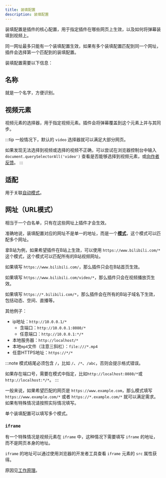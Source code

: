 ```yaml
---
title: 装填配置
description: 装填配置
---
```


装填配置是插件的核心配置，用于指定插件在哪些网页上生效，以及如何将弹幕装填到视频上。

同一网址最多只能有一个装填配置生效，如果有多个装填配置匹配到同一个网址，插件会选择第一个匹配到的装填配置。

装填配置需要以下信息：

## 名称

就是一个名字，方便识别。

## 视频元素

视频元素的选择器，用于指定视频元素。插件会将弹幕覆盖到这个元素上并与其同步。

:::tip
一般情况下，默认的 `video` 选择器就可以满足大部分网页。

如果发现无法选择到视频或选择的视频不正确，可以尝试在浏览器控制台中输入 `document.querySelectorAll('video')` 查看是否能够选择到视频元素，或[向作者反馈](https://github.com/Mr-Quin/danmaku-anywhere/issues/new)。
:::

## 适配

用于关联[自动模式](/docs/auto-mode)。

## 网址（URL模式）

相当于一个白名单，只有在这些网址上插件才会生效。

准确地说，装填配置对应的网址不是单一的地址，而是一个[**模式**](https://developer.mozilla.org/en-US/docs/Mozilla/Add-ons/WebExtensions/Match_patterns)，这个模式可以匹配多个网址。

拿B站为例，如果希望插件在B站上生效，可以使用 `https://www.bilibili.com/*` 这个模式，这个模式可以匹配所有的B站视频网址。

如果填写 `https://www.bilibili.com/`，那么插件只会在B站首页生效。

如果填写 `https://www.bilibili.com/video/*`，那么插件只会在视频播放页生效。

如果填写 `https://*.bilibili.com/*`，那么插件会在所有的B站子域名下生效，包括动态、空间、直播等。

其他例子：
- ip地址：`http://10.0.0.1/*`
  - 含端口：`http://10.0.0.1:8080/*`
  - 任意端口：`http://10.0.0.1:*/*`
- 本地服务器：`http://localhost/*`
- 本地`mp4`文件（注意三斜杠）：`file:///*.mp4`
- 任意HTTPS地址：`https://*/*`

:::note
模式结尾必须包含 `/`，比如 `/`、`/*`、`/abc`，否则会提示格式错误。

如果存在端口号，需要在模式中指定，比如`http://localhost:8080/*`或`http://localhost:*/*`。
:::

一般来说，如果希望匹配的网页是 `https://www.example.com`，那么模式填写 `https://www.example.com/*` 或者 `https://*.example.com/*` 就可以满足需求。如果有特殊情况请按照实际情况填写。

单个装填配置可以填写多个模式。

### `iframe`

有一个特殊情况是视频元素在 `iframe` 中，这种情况下需要填写 `iframe` 的地址，而不是网页本身的地址。

`iframe` 的地址可以通过使用浏览器的开发者工具查看 `iframe` 元素的 `src` 属性获得。

原因见[工作原理](/docs/limitations#iframe)。
